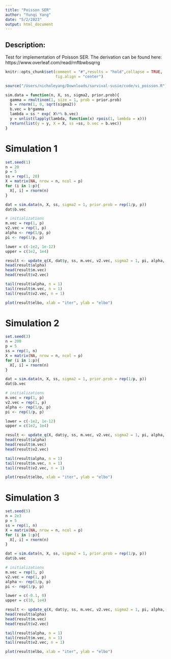 ```yaml
---
title: "Poisson SER"
author: "Yunqi Yang"
date: "5/2/2023"
output: html_document
---
```


## Description:

Test for implementation of Poisson SER. The derivation can be found here: https://www.overleaf.com/read/rnftbwbsqrrg

```r
knitr::opts_chunk$set(comment = "#",results = "hold",collapse = TRUE,
                      fig.align = "center")
```


```r
source("/Users/nicholeyang/Downloads/survival-susie/code/vi_poisson.R")
```

```r
sim.data = function(n, X, ss, sigma2, prior.prob){
  gamma = rmultinom(1, size = 1, prob = prior.prob)
  b = rnorm(1, 0, sqrt(sigma2))
  b.vec = b*gamma
  lambda = ss * exp( X%*% b.vec)
  y = unlist(lapply(lambda, function(x) rpois(1, lambda = x)))
  return(list(y = y, X = X, ss =ss, b.vec = b.vec))
}
```

# Simulation 1
```r
set.seed(1)
n = 20
p = 5
ss = rep(1, 20)
X = matrix(NA, nrow = n, ncol = p)
for (i in 1:p){
  X[, i] = rnorm(n)
}

dat = sim.data(n, X, ss, sigma2 = 1, prior.prob = rep(1/p, p))
dat$b.vec
```

```r
# initializations 
m.vec = rep(1, p)
v2.vec = rep(1, p)
alpha <- rep(1/p, p)
pi <- rep(1/p, p)

lower = c(-1e2, 1e-12)
upper = c(1e2, 1e4)

result <- update_q(X, dat$y, ss, m.vec, v2.vec, sigma2 = 1, pi, alpha, maxiter = 20, tol, lower, upper)
head(result$alpha)
head(result$m.vec)
head(result$v2.vec)
```

```r
tail(result$alpha, n = 1)
tail(result$m.vec, n = 1)
tail(result$v2.vec, n = 1)
```


```r
plot(result$elbo, xlab = "iter", ylab = "elbo")
```


# Simulation 2
```r
set.seed(3)
n = 200
p = 5
ss = rep(1, n)
X = matrix(NA, nrow = n, ncol = p)
for (i in 1:p){
  X[, i] = rnorm(n)
}

dat = sim.data(n, X, ss, sigma2 = 1, prior.prob = rep(1/p, p))
dat$b.vec
```

```r
# initializations 
m.vec = rep(1, p)
v2.vec = rep(1, p)
alpha <- rep(1/p, p)
pi <- rep(1/p, p)

lower = c(-1e2, 1e-12)
upper = c(1e2, 1e4)

result <- update_q(X, dat$y, ss, m.vec, v2.vec, sigma2 = 1, pi, alpha, maxiter = 20, tol, lower, upper)
head(result$alpha)
head(result$m.vec)
head(result$v2.vec)
```



```r
tail(result$alpha, n = 1)
tail(result$m.vec, n = 1)
tail(result$v2.vec, n = 1)
```

```r
plot(result$elbo, xlab = "iter", ylab = "elbo")
```


# Simulation 3
```r
set.seed(5)
n = 2e3
p = 5
ss = rep(1, n)
X = matrix(NA, nrow = n, ncol = p)
for (i in 1:p){
  X[, i] = rnorm(n)
}

dat = sim.data(n, X, ss, sigma2 = 1, prior.prob = rep(1/p, p))
dat$b.vec
```

```r
# initializations 
m.vec = rep(1, p)
v2.vec = rep(1, p)
alpha <- rep(1/p, p)
pi <- rep(1/p, p)

lower = c(-0.1, 0)
upper = c(10, 1e4)

result <- update_q(X, dat$y, ss, m.vec, v2.vec, sigma2 = 1, pi, alpha, maxiter = 1, tol, lower, upper)
head(result$alpha)
head(result$m.vec)
head(result$v2.vec)

tail(result$alpha, n = 1)
tail(result$m.vec, n = 1)
tail(result$v2.vec, n = 1)

plot(result$elbo, xlab = "iter", ylab = "elbo")
```

